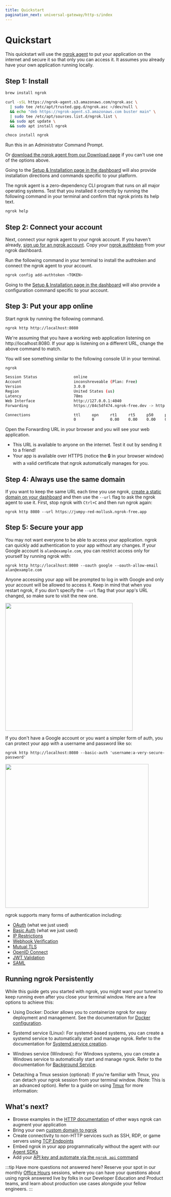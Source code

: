 ```yaml
---
title: Quickstart
pagination_next: universal-gateway/http-s/index
---
```



# Quickstart

This quickstart will use the [ngrok agent](/agent/) to put your application on
the internet and secure it so that only you can access it. It assumes you already have your
own application running locally.

## Step 1: Install

<Tabs groupId="os" queryString="os">
<TabItem value="macos" label="Mac OS" default>

```bash
brew install ngrok
```

</TabItem>
<TabItem value="linux" label="Debian Linux">

```bash
curl -sSL https://ngrok-agent.s3.amazonaws.com/ngrok.asc \
  | sudo tee /etc/apt/trusted.gpg.d/ngrok.asc >/dev/null \
  && echo "deb https://ngrok-agent.s3.amazonaws.com buster main" \
  | sudo tee /etc/apt/sources.list.d/ngrok.list \
  && sudo apt update \
  && sudo apt install ngrok
```

</TabItem>
<TabItem value="windows" label="Windows">

```bash
choco install ngrok
```

Run this in an Administrator Command Prompt.

</TabItem>
</Tabs>

Or [download the ngrok agent from our Download
page](https://download.ngrok.com) if you can't use one of the options above.

Going to the [Setup & Installation page in the dashboard](https://dashboard.ngrok.com/get-started/setup) will also provide installation directions and commands specific to your platform.

The ngrok agent is a zero-dependency CLI program that runs on all major
operating systems. Test that you installed it correctly by running the
following command in your terminal and confirm that ngrok prints its help text.

```bash
ngrok help
```

## Step 2: Connect your account

Next, connect your ngrok agent to your ngrok account. If you haven't already,
[sign up for an ngrok account](https://dashboard.ngrok.com). Copy your [ngrok
authtoken](https://dashboard.ngrok.com/get-started/your-authtoken) from your
ngrok dashboard.

Run the following command in your terminal to install the authtoken and connect
the ngrok agent to your account.

```bash
ngrok config add-authtoken <TOKEN>
```

Going to the [Setup & Installation page in the dashboard](https://dashboard.ngrok.com/get-started/setup) will also provide a configuration command specific to your account.

## Step 3: Put your app online

Start ngrok by running the following command.

```bash
ngrok http http://localhost:8080
```

We're assuming that you have a working web application listening on
http://localhost:8080. If your app is listening on a different URL, change the
above command to match.

You will see something similar to the following console UI in your terminal.

```bash
ngrok                                                                   (Ctrl+C to quit)

Session Status                online
Account                       inconshreveable (Plan: Free)
Version                       3.0.0
Region                        United States (us)
Latency                       78ms
Web Interface                 http://127.0.0.1:4040
Forwarding                    https://84c5df474.ngrok-free.dev -> http://localhost:8080

Connections                   ttl     opn     rt1     rt5     p50     p90
                              0       0       0.00    0.00    0.00    0.00
```

Open the Forwarding URL in your browser and you will see your web application.

- This URL is available to anyone on the internet. Test it out by sending it to
  a friend!
- Your app is available over HTTPS (notice the 🔒 in your browser window) with
  a valid certificate that ngrok automatically manages for you.

## Step 4: Always use the same domain

If you want to keep the same URL each time you use ngrok, [create a static
domain on your dashboard](https://dashboard.ngrok.com/domains) and
then use the `--url` flag to ask the ngrok agent to use it. First, stop
ngrok with `Ctrl+C` and then run ngrok again:

```
ngrok http 8080 --url https://jumpy-red-mollusk.ngrok-free.app
```

## Step 5: Secure your app

You may not want everyone to be able to access your application. ngrok can
quickly add authentication to your app without any changes. If your Google
account is `alan@example.com`, you can restrict access only for yourself by
running ngrok with:

```
ngrok http http://localhost:8080 --oauth google --oauth-allow-email alan@example.com
```

Anyone accessing your app will be prompted to log in with Google and only your
account will be allowed to access it. Keep in mind that when you restart ngrok,
if you don't specify the `--url` flag that your app's URL changed, so make
sure to visit the new one.

<img width="400" height="400" src="/docs/img/docs/ngrok-oauth.png" />

If you don't have a Google account or you want a simpler form of auth, you can
protect your app with a username and password like so:

```
ngrok http http://localhost:8080 --basic-auth 'username:a-very-secure-password'
```

<img width="450" height="450" src="/docs/img/docs/ngrok-basic-auth.png" />

ngrok supports many forms of authentication including:

- [OAuth](/traffic-policy/actions/oauth/) (what we just used)
- [Basic Auth](/traffic-policy/actions/basic-auth/) (what we just used)
- [IP Restrictions](/traffic-policy/actions/restrict-ips/)
- [Webhook Verification](/traffic-policy/actions/verify-webhook/)
- [Mutual TLS](/traffic-policy/actions/terminate-tls/)
- [OpenID Connect](/traffic-policy/actions/oidc/)
- [JWT Validation](/traffic-policy/actions/jwt-validation/)
- [SAML](/traffic-policy/actions/saml/)

## Running ngrok Persistently

While this guide gets you started with ngrok, you might want your tunnel to keep running even after you close your terminal window. Here are a few options to achieve this:

- Using Docker: Docker allows you to containerize ngrok for easy deployment and management. See the documentation for [Docker configuration](/using-ngrok-with/docker/).

- Systemd service (Linux): For systemd-based systems, you can create a systemd service to automatically start and manage ngrok. Refer to the documentation for [Systemd service creation](/agent/#background-service).
- Windows service (Windows): For Windows systems, you can create a Windows service to automatically start and manage ngrok. Refer to the documentation for [Background Service](/agent/#background-service).
- Detaching a Tmux session (optional): If you're familiar with Tmux, you can detach your ngrok session from your terminal window. (Note: This is an advanced option). Refer to a guide on using [Tmux](https://www.digitalocean.com/community/tutorials/how-to-configure-tmux-on-a-cloud-server) for more information:

## What's next?

- Browse examples in the [HTTP documentation](/universal-gateway/http/?cty=agent-cli) of other ways ngrok can augment your application
- Bring your own [custom domain to ngrok](/universal-gateway/http/#bring-your-own-domain)
- Create connectivity to non-HTTP services such as SSH, RDP, or game servers using [TCP Endpoints](/universal-gateway/tcp/)
- Embed ngrok in your app programmatically without the agent with our [Agent SDKs](/agent-sdks/)
- Add your [API key and automate via the `ngrok api` command](/api/#quickstart)

:::tip Have more questions not answered here?
Reserve your spot in our monthly [Office
Hours](https://ngrok.com/resources/office-hours) sessions, where you can have
your questions about using ngrok answered live by folks in our Developer
Education and Product teams, and learn about production use cases alongside your
fellow engineers.
:::
